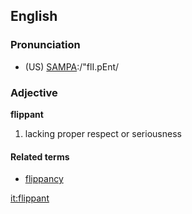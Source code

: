 ==English==
===Pronunciation===
*(US) [[Pronunciation guide|SAMPA]]:/"flI.pEnt/

===Adjective===
'''flippant'''

#lacking proper respect or seriousness

====Related terms====
*[[flippancy]]

[[it:flippant]]